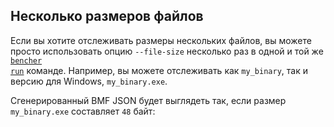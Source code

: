 
## Несколько размеров файлов

Если вы хотите отслеживать размеры нескольких файлов,
вы можете просто использовать опцию `--file-size` несколько раз в одной и той же
<code><a href="/ru/docs/explanation/bencher-run/">bencher run</a></code> команде.
Например, вы можете отслеживать как `my_binary`, так и версию для Windows, `my_binary.exe`.

<MultiExample />

Сгенерированный BMF JSON будет выглядеть так, если размер `my_binary.exe` составляет `48` байт:

<MultiJsonExample />